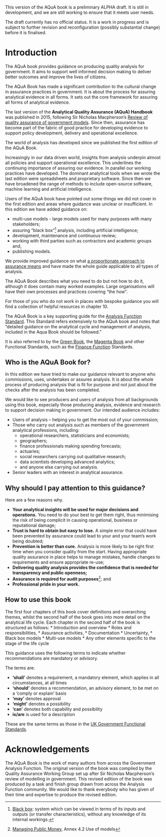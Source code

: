 ::: {.callout-important}
This version of the AQuA book is a preliminary ALPHA draft.  It is still in development, and we are still working to ensure that it meets user needs. 

The draft currently has no official status. It is a work in progress and is subject to further revision and reconfiguration (possibly substantial change) before it is finalised. 
:::
# Introduction

The AQuA book provides guidance on producing quality analysis for government. It aims to support well informed decision making to deliver better outcomes and improve the lives of citizens.

The AQuA Book has made a significant contribution to the cultural change in assurance practices in government.  It is about the process for assuring analytical evidence in all forms. It sets out the core framework for assuring all forms of analytical evidence. 

The last version of the **Analytical Quality Assurance (AQuA) Handbook** was published in 2015, following Sir Nicholas Macpherson's [Review of quality assurance of government models](https://www.gov.uk/government/publications/review-of-quality-assurance-of-government-models). Since then, assurance has become part of the fabric of good practice for developing evidence to support policy development, delivery and operational excellence. 

The world of analysis has developed since we published the first edition of the AQuA Book. 

Increasingly in our data driven world, insights from analysis underpin almost all policies and support operational excellence. This underlines the continuing importance of assuring our evidence. In parallel our working practices have developed. The dominant analytical tools when we wrote the last edition were spreadsheets and proprietary software. Since then we have broadened the range of methods to include open-source software, machine learning and artificial intelligence.  

Users of the AQuA book have pointed out some things we did not cover in the first edition and areas where guidance was unclear or insufficient. In this edition we have added guidance on:  

* multi-use models - large models used for many purposes with many stakeholders;  
* assuring "black box"[^1] analysis, including artificial intelligence;  
* development, maintenance and continuous review;  
* working with third parties such as contractors and academic groups and,  
* publishing models.  

We provide improved guidance on what [a proportionate approach to assurance means](https://best-practice-and-impact.github.io/aqua_book_revision/proportionality.html) and have made the whole guide applicable to all types of analysis.

The AQuA Book describes what you need to do but not how to do it, although it does contain many worked examples. Large organisations will have their own processes and practices covering “the how”. 

For those of you who do not work in places with bespoke guidance you will find a collection of helpful resources in chapter 10.

The AQuA Book is a key supporting guide for the [Analysis Function Standard](https://www.gov.uk/government/publications/government-analysis-functional-standard--2). This Standard refers extensively to the AQuA book and notes that "detailed guidance on the analytical cycle and management of analysis, included in the Aqua Book should be followed."

It is also referred to by the [Green Book](https://www.gov.uk/government/publications/the-green-book-appraisal-and-evaluation-in-central-government/the-green-book-2020), the [Magenta Book](https://www.gov.uk/government/publications/the-magenta-book) and other Functional Standards, such as the [Finance Function](https://www.gov.uk/government/publications/government-finance-standards-page) Standards. 


## Who is the AQuA Book for?

In this edition we have tried to make our guidance relevant to anyone who commissions, uses, undertakes or assures analysis. It is about the whole process of producing analysis that is fit for purpose and not just about the checks after the analysis has been completed. 

We would like to see producers and users of analysis from all backgrounds using this book, especially those producing analysis, evidence and research to support decision making in government. Our intended audience includes:  

* Users of analysis – helping you to get the most out of your commission; 
* Those who carry out analysis such as members of the government analytical professions, including:
  + operational researchers, statisticians and economists;
  + geographers;
  + finance professionals making spending forecasts;
  + actuaries;
  + social researchers carrying out qualitative research;
  + data scientists developing advanced analytics;
  + and anyone else carrying out analysis. 
* Senior leaders with an interest in analytical assurance.  

## Why should I pay attention to this guidance? 

Here are a few reasons why.

* **Your analytical insights will be used for major decisions and operations.** You need to do your best to get them right, thus minimising the risk of being complicit in causing operational, business or reputational damage; 
* **Trust is hard to obtain but easy to lose.** A simple error that could have been prevented by assurance could lead to your and your team’s work being doubted; 
* **Prevention is better than cure.** Analysis is more likely to be right first time when you consider quality from the start. Having appropriate quality assurance in place helps to manage mistakes, handle changes to requirements and ensure appropriate re-use; 
* **Delivering quality analysis provides the confidence that is needed for transparency and public openness;** 
* **Assurance is required for audit purposes**[^2]; and  
* **Professional pride in your work.** 

## How to use this book

The first four chapters of this book cover definitions and overarching themes, whilst the second half of the book goes into more detail on the analytical life cycle. Each chapter in the second half of the book is structured as follows:
* Introduction and overview
* Roles and responsibilities, 
* Assurance activities,
* Documentation
* Uncertainty, 
* Black box models 
* Multi-use models
* Any other elements specific to the stage of the life cycle


This guidance uses the following terms to indicate whether recommendations are mandatory or advisory.  

The terms are:  

* **‘shall’** denotes a requirement, a mandatory element, which applies in all circumstances, at all times 
* **‘should’** denotes a recommendation, an advisory element, to be met on a ‘comply or explain’ basis 
* **‘may’** denotes approval 
* **‘might’** denotes a possibility 
* **‘can’** denotes both capability and possibility 
* **is/are** is used for a description 

These are the same terms as those in the [UK Government Functional Standards](https://www.gov.uk/government/collections/functional-standards). 

# Acknowledgements {.unnumbered}

The AQuA Book is the work of many authors from across the Government Analysis Function. The original version of the book was compiled by the Quality Assurance Working Group set up after Sir Nicholas Macpherson's review of modelling in government. This revised edition of the book was produced by a task and finish group drawn from across the Analysis Function community. We would like to thank everybody who has given of their time and expertise to produce the revised edition.


[^1]: [Black box](https://en.wikipedia.org/wiki/Black_box): system which can be viewed in terms of its inputs and outputs (or transfer characteristics), without any knowledge of its internal workings.
[^2]: [Managing Public Money](https://www.gov.uk/government/publications/managing-public-money ), Annex 4.2 Use of models 
